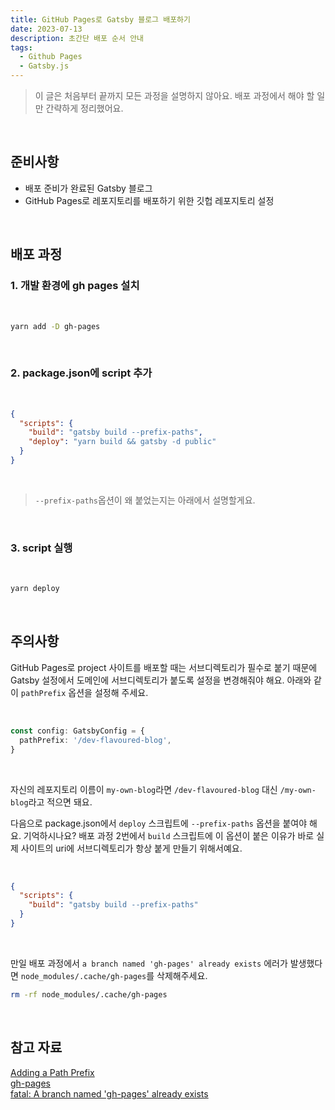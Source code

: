 ```yaml
---
title: GitHub Pages로 Gatsby 블로그 배포하기
date: 2023-07-13
description: 초간단 배포 순서 안내
tags:
  - Github Pages
  - Gatsby.js
---
```


> 이 글은 처음부터 끝까지 모든 과정을 설명하지 않아요. 배포 과정에서 해야 할 일만 간략하게 정리했어요.

<br />

## 준비사항

- 배포 준비가 완료된 Gatsby 블로그
- GitHub Pages로 레포지토리를 배포하기 위한 깃헙 레포지토리 설정

<br />

## 배포 과정

### 1. 개발 환경에 gh pages 설치

<br />

```bash
yarn add -D gh-pages
```

<br />

### 2. package.json에 script 추가

<br />

```json title=package.json
{
  "scripts": {
    "build": "gatsby build --prefix-paths",
    "deploy": "yarn build && gatsby -d public"
  }
}
```

<br />

> `--prefix-paths`옵션이 왜 붙었는지는 아래에서 설명할게요.

<br />

### 3. script 실행

<br />

```bash
yarn deploy
```

<br />

## 주의사항

GitHub Pages로 project 사이트를 배포할 때는 서브디렉토리가 필수로 붙기 때문에 Gatsby 설정에서 도메인에 서브디렉토리가 붙도록 설정을 변경해줘야 해요. 아래와 같이 `pathPrefix` 옵션을 설정해 주세요.

<br />

```typescript title=gatsby-config.ts
const config: GatsbyConfig = {
  pathPrefix: '/dev-flavoured-blog',
}
```

<br />

자신의 레포지토리 이름이 `my-own-blog`라면 `/dev-flavoured-blog` 대신 `/my-own-blog`라고 적으면 돼요.

다음으로 package.json에서 `deploy` 스크립트에 `--prefix-paths` 옵션을 붙여야 해요. 기억하시나요? 배포 과정 2번에서 `build` 스크립트에 이 옵션이 붙은 이유가 바로 실제 사이트의 uri에 서브디렉토리가 항상 붙게 만들기 위해서예요.

<br />

```json title=package.json
{
  "scripts": {
    "build": "gatsby build --prefix-paths"
  }
}
```

<br />

만일 배포 과정에서 `a branch named 'gh-pages' already exists` 에러가 발생했다면 `node_modules/.cache/gh-pages`를 삭제해주세요.

```bash
rm -rf node_modules/.cache/gh-pages
```

<br />

## 참고 자료

[Adding a Path Prefix](https://www.gatsbyjs.com/docs/how-to/previews-deploys-hosting/path-prefix/)  
[gh-pages](https://www.npmjs.com/package/gh-pages#command-line-utility)  
[fatal: A branch named 'gh-pages' already exists](https://stackoverflow.com/a/63972301)
